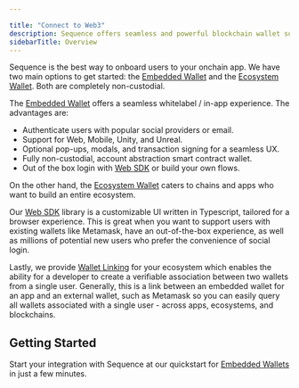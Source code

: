 ---

title: "Connect to Web3"
description: Sequence offers seamless and powerful blockchain wallet solutions via Embedded Wallet and Ecosystem Wallet options. Powered by account abstraction tech.
sidebarTitle: Overview
---


Sequence is the best way to onboard users to your onchain app. We have two main options to get started: the [Embedded Wallet](/sdk/headless-wallet/quickstart) and the [Ecosystem Wallet](/solutions/wallets/ecosystem/overview). Both are completely non-custodial. 

The [Embedded Wallet](/sdk/headless-wallet/quickstart) offers a seamless whitelabel / in-app experience. The advantages are:
- Authenticate users with popular social providers or email.
- Support for Web, Mobile, Unity, and Unreal.
- Optional pop-ups, modals, and transaction signing for a seamless UX.
- Fully non-custodial, account abstraction smart contract wallet.
- Out of the box login with [Web SDK](/sdk/web/overview) or build your own flows.

On the other hand, the [Ecosystem Wallet](/solutions/wallets/ecosystem/overview) caters to chains and apps who want to build an entire ecosystem.

Our [Web SDK](/sdk/web/overview) library is a customizable UI written in Typescript, tailored for a browser experience. This is great when you want to support users with existing wallets like Metamask, have an out-of-the-box experience, as well as millions of potential new users who prefer the convenience of social login.

Lastly, we provide [Wallet Linking](/sdk/web/getting-started) for your ecosystem which enables the ability for a developer to create a verifiable association between two wallets from a single user. Generally, this is a link between an embedded wallet for an app and an external wallet, such as Metamask so you can easily query all wallets associated with a single user - across apps, ecosystems, and blockchains.

## Getting Started

Start your integration with Sequence at our quickstart for [Embedded Wallets](/sdk/headless-wallet/quickstart) in just a few minutes.





